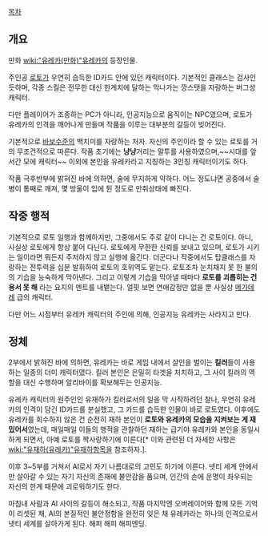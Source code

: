 [[목차]]
== 개요 ==
만화 [[wiki:"유레카(만화)"유레카]]의 등장인물.

주인공 [[로토]]가 우연히 습득한 ID카드 안에 있던 캐릭터이다. 기본적인 클래스는 검사인 듯하며, 각종 스킬은 전무한 대신 한계치에 달하는 막나가는 깡스탯을 자랑하는 버그성 캐릭터.

다만 플레이어가 조종하는 PC가 아니라, 인공지능으로 움직이는 NPC였으며, 로토가 유레카의 인격을 깨어나게 만들며 작품을 이루는 대부분의 갈등이 빚어진다.

기본적으로 [[바보]]수준의 백치미를 자랑하는 처자. 자신의 주인이라 할 수 있는 로토를 거의 무조건적으로 따른다. 작품 초기에는 '''냥냥'''거리는 말투를 사용하였으며,~~시대를 앞서간 모에 캐릭터~~ 이외에 본인을 유레카라고 지칭하는 3인칭 캐릭터이기도 하다.

작품 극후반부에 밝혀진 바에 의하면, 술에 무지하게 약하다. 어느 정도냐면 공중에서 술병이 통째로 깨져, 몇 방울이 입에 튄 정도로 만취상태에 빠진다.

== 작중 행적 ==
기본적으로 로토 일행과 함께하지만, 그중에서도 주로 같이 다니는 건 로토이다. 아니, 사실상 로토에게 항상 붙어 다닌다. 로토에게 무한한 신뢰를 보내고 있으며, 로토가 시키는 일이라면 뭐든지 주저하지 않고 실행에 옮긴다. 더군다나 작중에서도 탑클래스를 자랑하는 전투력을 십분 발휘하여 로토의 호위역도 맡는다. 로토조차 눈치채지 못 한 불의의 기습을 능숙하게 막아낸다. 그리고 이렇게 기습을 막아낼 때마다 '''로토를 괴롭히는 건 용서 못 해''' 라는 요지의 멘트를 내뱉는다. 얼핏 보면 연애감정만 없을 뿐 사실상 [[메가데레]] 급의 캐릭터.

다만 어느 시점부터 유레카 캐릭터의 주인에 의해, 인공지능 유레카는 사라지고 만다.

== 정체 ==

{{{#!html
<div style="border: 3px solid Orange;padding:10px;margin-bottom:0px"><b style="font-size:18px">주의! 내용 누설이 있습니다.</b>

본 항목과 하위 항목은 작품의 줄거리나 결말, 반전요소를 설명하고 있습니다.
내용 누설을 원하지 않는다면 이 문서를 닫아 주세요.
</div>}}}

2부에서 밝혀진 바에 의하면, 유레카는 바로 게임 내에서 살인을 벌이는 '''킬러'''들이 사용하는 일종의 더미 캐릭터였다. 킬러 본인은 은밀히 타겟을 처치하고, 그 사이 킬러의 역할을 대신 수행하며 알리바이를 확보해두는 인공지능.

유레카 캐릭터의 원주인인 유재하가 킬러로서의 일을 막 시작하려던 찰나, 우연히 유레카의 인격이 담긴 ID카드를 분실했고, 그 카드를 습득한 인물이 바로 로토였다. 이후에도 유레카를 회수하지 않은 건 순전히 재하 본인이 '''로토와 유레카의 모습을 지켜보는 게 재밌어서'''였는데, 매일매일 이들의 행적을 관찰하던 재하는 급기야 유레카와 본인을 동일시하게 되면서, 아예 로토를 짝사랑하기에 이른다[* 이와 관련된 더 자세한 사항은 [[wiki:"유재하(유레카)"유재하]]항목을 참조하자.].

이후 3~5부를 거쳐서 AI로서 자기 나름대로의 고민도 하기에 이른다. 넷티 세계 안에서만 살아갈 수 있는 자기 자신의 존재에 불안감을 품으며, 인간의 손에 운명이 좌우되는 자신의 한계 때문에 괴로워하기도 한다.

마침내 사람과 AI 사이의 갈등이 해소되고, 작품 마지막엔 오버레이어와 함께 모든 기억이 리셋된 채, AI의 본질적인 불안정함을 완전히 잊은 채 유레카라는 하나의 인격으로서 넷티 세계를 살아가게 된다. 해피 해피 해피엔딩.
